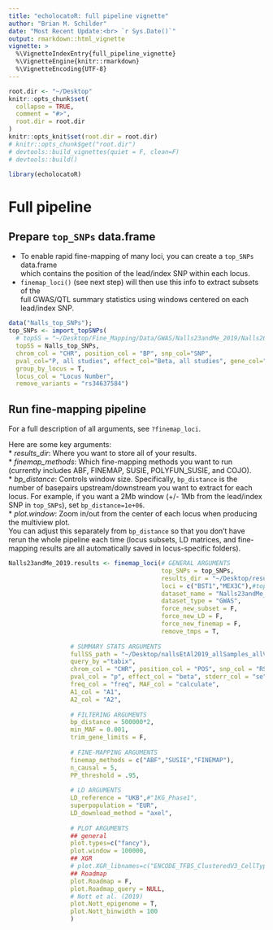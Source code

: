```yaml
---
title: "echolocatoR: full pipeline vignette"
author: "Brian M. Schilder"
date: "Most Recent Update:<br> `r Sys.Date()`"
output: rmarkdown::html_vignette
vignette: >
  %\VignetteIndexEntry{full_pipeline_vignette}
  %\VignetteEngine{knitr::rmarkdown}
  %\VignetteEncoding{UTF-8}
---
```


```r
root.dir <- "~/Desktop"
knitr::opts_chunk$set(
  collapse = TRUE,
  comment = "#>",
  root.dir = root.dir
)  
knitr::opts_knit$set(root.dir = root.dir)
# knitr::opts_chunk$get("root.dir")
# devtools::build_vignettes(quiet = F, clean=F)
# devtools::build()
```

```r
library(echolocatoR) 
```

# Full pipeline

## Prepare `top_SNPs` data.frame

* To enable rapid fine-mapping of many loci, you can create a `top_SNPs` data.frame  
which contains the position of the lead/index SNP within each locus.
* `finemap_loci()` (see next step) will then use this info to extract subsets of the   
full GWAS/QTL summary statistics using windows centered on each lead/index SNP.

```r
data("Nalls_top_SNPs");
top_SNPs <- import_topSNPs(
  # topSS = "~/Desktop/Fine_Mapping/Data/GWAS/Nalls23andMe_2019/Nalls2019_TableS2.xlsx",
  topSS = Nalls_top_SNPs,
  chrom_col = "CHR", position_col = "BP", snp_col="SNP",
  pval_col="P, all studies", effect_col="Beta, all studies", gene_col="Nearest Gene",
  group_by_locus = T,
  locus_col = "Locus Number",
  remove_variants = "rs34637584") 
```
 

## Run fine-mapping pipeline

For a full description of all arguments, see `?finemap_loci`.  

Here are some key arguments:  
* *results_dir*: Where you want to store all of your results.  
* *finemap_methods*: Which fine-mapping methods you want to run (currently includes ABF, FINEMAP, SUSIE, POLYFUN_SUSIE, and COJO).  
* *bp_distance*: Controls window size. Specifically, `bp_distance` is the number of basepairs upstream/downstream you want to extract for each locus. For example, if you want a 2Mb window (+/- 1Mb from the lead/index SNP in `top_SNPs`), set `bp_distance=1e+06`.  
* *plot.window*: Zoom in/out from the center of each locus when producing the multiview plot.  
You can adjust this separately from `bp_distance` so that you don't have rerun the whole pipeline each time (locus subsets, LD matrices, and fine-mapping results are all automatically saved in locus-specific folders).  
```r
Nalls23andMe_2019.results <- finemap_loci(# GENERAL ARGUMENTS 
                                          top_SNPs = top_SNPs, 
                                          results_dir = "~/Desktop/results",
                                          loci = c("BST1","MEX3C"),#top_SNPs$Gene, 
                                          dataset_name = "Nalls23andMe_2019",
                                          dataset_type = "GWAS",  
                                          force_new_subset = F,
                                          force_new_LD = F,
                                          force_new_finemap = F,
                                          remove_tmps = T,
                                          
                 # SUMMARY STATS ARGUMENTS
                 fullSS_path = "~/Desktop/nallsEtAl2019_allSamples_allVariants.mod.txt.gz",
                 query_by ="tabix",
                 chrom_col = "CHR", position_col = "POS", snp_col = "RSID",
                 pval_col = "p", effect_col = "beta", stderr_col = "se",
                 freq_col = "freq", MAF_col = "calculate",
                 A1_col = "A1",
                 A2_col = "A2",
                 
                 # FILTERING ARGUMENTS
                 bp_distance = 500000*2,
                 min_MAF = 0.001, 
                 trim_gene_limits = F,
                 
                 # FINE-MAPPING ARGUMENTS
                 finemap_methods = c("ABF","SUSIE","FINEMAP"),
                 n_causal = 5,
                 PP_threshold = .95,
                 
                 # LD ARGUMENTS 
                 LD_reference = "UKB",#"1KG_Phase1",
                 superpopulation = "EUR",
                 LD_download_method = "axel",
                 
                 # PLOT ARGUMENTS 
                 ## general   
                 plot.types=c("fancy"),
                 plot.window = 100000,
                 ## XGR
                 # plot.XGR_libnames=c("ENCODE_TFBS_ClusteredV3_CellTypes"), 
                 ## Roadmap
                 plot.Roadmap = F,
                 plot.Roadmap_query = NULL,
                 # Nott et al. (2019)
                 plot.Nott_epigenome = T, 
                 plot.Nott_binwidth = 100
                 )
```




